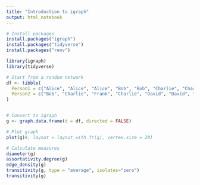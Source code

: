 ```yaml
---
title: "Introduction to igraph"
output: html_notebook
---
```


```r
# Install packages
install.packages("igraph")
install.packages("tidyverse")
install.packages("renv")
```


```r
library(igraph)
library(tidyverse)
```

```r
# Start from a random network
df <- tibble(
  Person1 = c("Alice", "Alice", "Alice", "Bob", "Bob", "Charlie", "Charlie", "Charlie", "David", "David", "Eve", "Eve", "Frank", "Grace", "Jack", "Jack", "Jack", "Jack", "Jack"),
  Person2 = c("Bob", "Charlie", "Frank", "Charlie", "David", "David", "Eve", "Grace", "Grace", "Henry", "Frank", "Grace", "Henry", "Ivy", "Alice", "Bob", "David", "Eve", "Henry")
)


# Convert to igraph
g <- graph.data.frame(d = df, directed = FALSE)
```


```r
# Plot graph
plot(g)#, layout = layout_with_fr(g), vertex.size = 20)
```

```r
# Calculate measures
diameter(g)
assortativity.degree(g)
edge_density(g)
transitivity(g, type = "average", isolates="zero")
transitivity(g)

```


